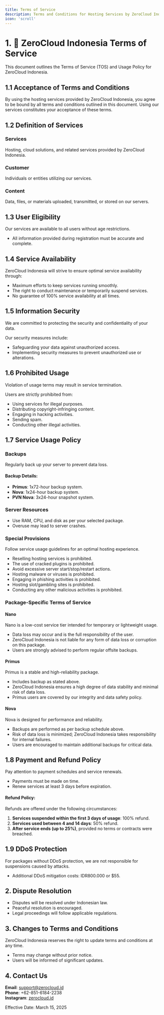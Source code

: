 ```yaml
---
title: Terms of Service  
description: Terms and Conditions for Hosting Services by ZeroCloud Indonesia  
icon: 'scroll'  
---
```


# 1. 📜 ZeroCloud Indonesia Terms of Service

<Info>
This document outlines the Terms of Service (TOS) and Usage Policy for ZeroCloud Indonesia.
</Info>

## 1.1 Acceptance of Terms and Conditions

By using the hosting services provided by ZeroCloud Indonesia, you agree to be bound by all terms and conditions outlined in this document. Using our services constitutes your acceptance of these terms.

## 1.2 Definition of Services

### Services  
Hosting, cloud solutions, and related services provided by ZeroCloud Indonesia.

### Customer  
Individuals or entities utilizing our services.

### Content  
Data, files, or materials uploaded, transmitted, or stored on our servers.

## 1.3 User Eligibility

<Note>
Our services are available to all users without age restrictions.
</Note>

- All information provided during registration must be accurate and complete.

## 1.4 Service Availability

ZeroCloud Indonesia will strive to ensure optimal service availability through:  

- Maximum efforts to keep services running smoothly.  
- The right to conduct maintenance or temporarily suspend services.  
- No guarantee of 100% service availability at all times.

## 1.5 Information Security

<Info>
We are committed to protecting the security and confidentiality of your data.
</Info>

Our security measures include:  
- Safeguarding your data against unauthorized access.  
- Implementing security measures to prevent unauthorized use or alterations.  

## 1.6 Prohibited Usage

<Warning>
Violation of usage terms may result in service termination.
</Warning>

Users are strictly prohibited from:  
- Using services for illegal purposes.  
- Distributing copyright-infringing content.  
- Engaging in hacking activities.  
- Sending spam.  
- Conducting other illegal activities.  

## 1.7 Service Usage Policy

### Backups
<Tip>
Regularly back up your server to prevent data loss.
</Tip>

#### Backup Details:
- **Primus**: 1x72-hour backup system.  
- **Nova**: 1x24-hour backup system.  
- **PVN Nova**: 3x24-hour snapshot system.  

### Server Resources
- Use RAM, CPU, and disk as per your selected package.  
- Overuse may lead to server crashes.  

### Special Provisions
<Check>
Follow service usage guidelines for an optimal hosting experience.
</Check>

- Reselling hosting services is prohibited.  
- The use of cracked plugins is prohibited.  
- Avoid excessive server start/stop/restart actions.  
- Hosting malware or viruses is prohibited.  
- Engaging in phishing activities is prohibited.  
- Hosting slot/gambling sites is prohibited.  
- Conducting any other malicious activities is prohibited.  

### Package-Specific Terms of Service

#### Nano
<Warning>
Nano is a low-cost service tier intended for temporary or lightweight usage.
</Warning>

- Data loss may occur and is the full responsibility of the user.  
- ZeroCloud Indonesia is not liable for any form of data loss or corruption on this package.  
- Users are strongly advised to perform regular offsite backups.

#### Primus
<Check>
Primus is a stable and high-reliability package.
</Check>

- Includes backup as stated above.  
- ZeroCloud Indonesia ensures a high degree of data stability and minimal risk of data loss.  
- Primus users are covered by our integrity and data safety policy.

#### Nova
<Check>
Nova is designed for performance and reliability.
</Check>

- Backups are performed as per backup schedule above.  
- Risk of data loss is minimized; ZeroCloud Indonesia takes responsibility for internal failures.  
- Users are encouraged to maintain additional backups for critical data.

## 1.8 Payment and Refund Policy

<Note>
Pay attention to payment schedules and service renewals.
</Note>

- Payments must be made on time.  
- Renew services at least 3 days before expiration.  

#### Refund Policy:
Refunds are offered under the following circumstances:  
1. **Services suspended within the first 3 days of usage**: 100% refund.  
2. **Services used between 4 and 14 days**: 50% refund.  
3. **After service ends (up to 25%)**, provided no terms or contracts were breached.  

## 1.9 DDoS Protection

<Warning>
For packages without DDoS protection, we are not responsible for suspensions caused by attacks.
</Warning>

- Additional DDoS mitigation costs: IDR800.000 or $55.

## 2. Dispute Resolution

- Disputes will be resolved under Indonesian law.  
- Peaceful resolution is encouraged.  
- Legal proceedings will follow applicable regulations.

## 3. Changes to Terms and Conditions

<Info>
ZeroCloud Indonesia reserves the right to update terms and conditions at any time.
</Info>

- Terms may change without prior notice.  
- Users will be informed of significant updates.

## 4. Contact Us

**Email**: support@zerocloud.id  
**Phone**: +62-851-6184-2238  
**Instagram**: [zerocloud.id](https://instagram.com/zerocloud.id)  

Effective Date: March 15, 2025
